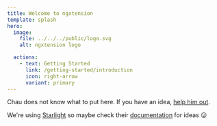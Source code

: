 ```yaml
---
title: Welcome to ngxtension
template: splash
hero:
  image:
    file: ../../../public/logo.svg
    alt: ngxtension logo

  actions:
    - text: Getting Started
      link: /getting-started/introduction
      icon: right-arrow
      variant: primary
---
```


Chau does not know what to put here. If you have an idea, [help him out](https://github.com/nartc/ngxtension-platform).

We're using [Starlight](https://starlight.astro.build/) so maybe check their [documentation](https://starlight.astro.build/getting-started/) for ideas 😛
